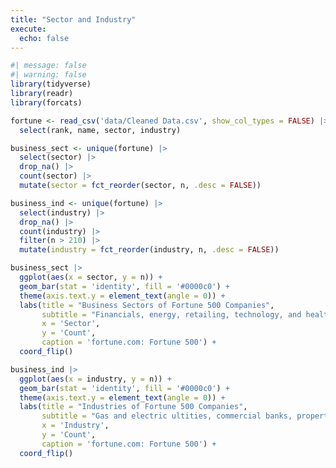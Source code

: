 ```yaml
---
title: "Sector and Industry"
execute: 
  echo: false
---
```


```r
#| message: false
#| warning: false
library(tidyverse)
library(readr)
library(forcats)
```

```r
fortune <- read_csv('data/Cleaned Data.csv', show_col_types = FALSE) |>
  select(rank, name, sector, industry)
```

```r
business_sect <- unique(fortune) |>
  select(sector) |>
  drop_na() |>
  count(sector) |>
  mutate(sector = fct_reorder(sector, n, .desc = FALSE))
```

```r
business_ind <- unique(fortune) |>
  select(industry) |>
  drop_na() |>
  count(industry) |>
  filter(n > 210) |>
  mutate(industry = fct_reorder(industry, n, .desc = FALSE))
```

```r
business_sect |>
  ggplot(aes(x = sector, y = n)) +
  geom_bar(stat = 'identity', fill = '#0000c0') +
  theme(axis.text.y = element_text(angle = 0)) +
  labs(title = "Business Sectors of Fortune 500 Companies",
       subtitle = "Financials, energy, retailing, technology, and health care are the most\ncommon sectors.",
       x = 'Sector',
       y = 'Count',
       caption = 'fortune.com: Fortune 500') +
  coord_flip()
```

```r
business_ind |>
  ggplot(aes(x = industry, y = n)) +
  geom_bar(stat = 'identity', fill = '#0000c0') +
  theme(axis.text.y = element_text(angle = 0)) +
  labs(title = "Industries of Fortune 500 Companies",
       subtitle = "Gas and electric ultities, commercial banks, property and casualty\ninsurance, and chemicals are the most common industries.",
       x = 'Industry',
       y = 'Count',
       caption = 'fortune.com: Fortune 500') +
  coord_flip()
```